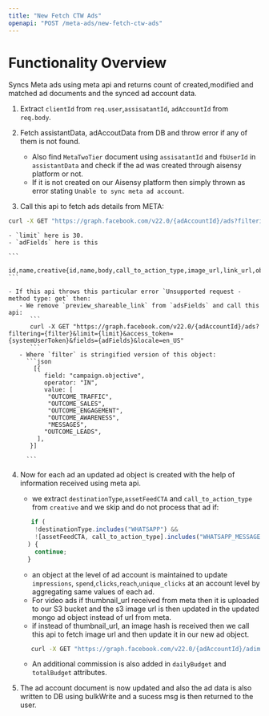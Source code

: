 ```yaml
---
title: "New Fetch CTW Ads"
openapi: "POST /meta-ads/new-fetch-ctw-ads"
---
```


# Functionality Overview

Syncs Meta ads using meta api and returns count of created,modified and matched ad documents and the synced ad account data.

1. Extract `clientId` from `req.user`,`assisatantId`, `adAccountId` from `req.body`.

2. Fetch assistantData, adAccoutData from DB and throw error if any of them is not found.

   - Also find `MetaTwoTier` document using `assisatantId` and `fbUserId` in `assistantData` and check if the ad was created through aisensy platform or not.
   - If it is not created on our Aisensy platform then simply thrown as error stating `Unable to sync meta ad account`.

3. Call this api to fetch ads details from META:

```sh
curl -X GET "https://graph.facebook.com/v22.0/{adAccountId}/ads?filtering=${filter}&limit={limit}&access_token={systemUserToken}&fields={adFields}&locale=en_US"

```

    - `limit` here is 30.
    - `adFields` here is this

    ```
     id,name,creative{id,name,body,call_to_action_type,image_url,link_url,object_type,object_url,thumbnail_url,title,object_story_spec,asset_feed_spec,video_id},insights.fields(clicks,cost_per_inline_link_click,cpm,cpp,ctr,date_start,date_stop,impressions,inline_link_clicks,inline_post_engagement,objective,reach,spend,unique_clicks,unique_inline_link_clicks,unique_outbound_clicks,quality_ranking,actions,engagement_rate_ranking).date_preset(maximum),campaign{id,name,objective,buying_type},adset{id,name,adlabels,adset_schedule,bid_adjustments,bid_amount,bid_constraints,bid_info,bid_strategy,billing_event,budget_remaining,daily_budget,daily_min_spend_target,daily_spend_cap,destination_type,effective_status,end_time,optimization_goal,promoted_object,status,targeting,start_time},status,bid_amount,effective_status,preview_shareable_link,issues_info
    ```

    - If this api throws this particular error `Unsupported request - method type: get` then:
       - We remove `preview_shareable_link` from `adsFields` and call this api:
          ```
          curl -X GET "https://graph.facebook.com/v22.0/{adAccountId}/ads?filtering={filter}&limit={limit}&access_token={systemUserToken}&fields={adFields}&locale=en_US"
          ```
       - Where `filter` is stringified version of this object:
         ```json
           [{
              field: "campaign.objective",
              operator: "IN",
              value: [
               "OUTCOME_TRAFFIC",
               "OUTCOME_SALES",
               "OUTCOME_ENGAGEMENT",
               "OUTCOME_AWARENESS",
               "MESSAGES",
              "OUTCOME_LEADS",
            ],
          }]

         ```

4. Now for each ad an updated ad object is created with the help of information received using meta api.

   - we extract `destinationType`,`assetFeedCTA` and `call_to_action_type` from `creative` and we skip and do not process that ad if:

   ```javascript
      if (
       !destinationType.includes("WHATSAPP") &&
       ![assetFeedCTA, call_to_action_type].includes("WHATSAPP_MESSAGE")
     ) {
       continue;
     }
   ```

   - an object at the level of ad account is maintained to update `impressions`, `spend`,`clicks`,`reach`,`unique_clicks` at an account level by aggregating same values of each ad.
   - For video ads if thumbnail_url received from meta then it is uploaded to our S3 bucket and the s3 image url is then updated in the updated mongo ad object instead of url from meta.
   - if instead of thumbnail_url, an image hash is received then we call this api to fetch image url and then update it in our new ad object.

   ```sh
      curl -X GET "https://graph.facebook.com/v22.0/{adAccountId}/adimages?hashes={JSON.stringify([hash])}&access_token={systemUserToken}&fields={adImageFields}&locale=en_US"

   ```

   - An additional commission is also added in `dailyBudget` and `totalBudget` attributes.

5. The ad account document is now updated and also the ad data is also written to DB using bulkWrite and a sucess msg is then returned to the user.
